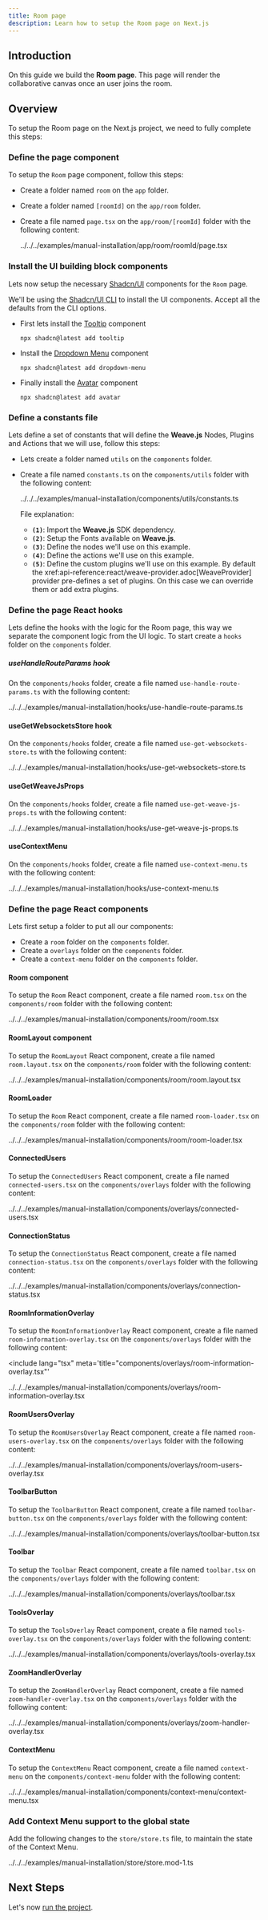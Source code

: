 ```yaml
---
title: Room page
description: Learn how to setup the Room page on Next.js
---
```


## Introduction

On this guide we build the **Room page**. This page will render the collaborative
canvas once an user joins the room.

## Overview

To setup the Room page on the Next.js project, we need to fully complete
this steps:

<div className="fd-steps">

<div className="[&_h3]:fd-step">
 
### Define the page component

To setup the `Room` page component, follow this steps:

- Create a folder named `room` on the `app` folder.
- Create a folder named `[roomId]` on the `app/room` folder.
- Create a file named `page.tsx` on the `app/room/[roomId]` folder with the following content:

  <include lang="tsx" meta='title="app/room/roomId/page.tsx"'>
    ../../../examples/manual-installation/app/room/roomId/page.tsx
  </include>

</div>

<div className="[&_h3]:fd-step">
 
### Install the UI building block components

Lets now setup the necessary [Shadcn/UI](https://ui.shadcn.com/docs) components for the `Room` page.

We'll be using the [Shadcn/UI CLI](https://ui.shadcn.com/docs/cli) to install the UI components. Accept
all the defaults from the CLI options.

- First lets install the [Tooltip](https://ui.shadcn.com/docs/components/tooltip) component

  ```shell
  npx shadcn@latest add tooltip
  ```

- Install the [Dropdown Menu](https://ui.shadcn.com/docs/components/dropdown-menu) component

  ```shell
  npx shadcn@latest add dropdown-menu
  ```

- Finally install the [Avatar](https://ui.shadcn.com/docs/components/avatar) component

  ```shell
  npx shadcn@latest add avatar
  ```

</div>

<div className="[&_h3]:fd-step">
 
### Define a constants file

Lets define a set of constants that will define the **Weave.js** Nodes, Plugins and Actions
that we will use, follow this steps:

- Lets create a folder named `utils` on the `components` folder.
- Create a file named `constants.ts` on the `components/utils` folder with the following content:

  <include lang="ts" meta='title="components/utils/constants.ts"'>
    ../../../examples/manual-installation/components/utils/constants.ts
  </include>

  File explanation:

  - **`(1)`**: Import the **Weave.js** SDK dependency.
  - **`(2)`**: Setup the Fonts available on **Weave.js**.
  - **`(3)`**: Define the nodes we'll use on this example.
  - **`(4)`**: Define the actions we'll use on this example.
  - **`(5)`**: Define the custom plugins we'll use on this example. By default the xref:api-reference:react/weave-provider.adoc[WeaveProvider]
    provider pre-defines a set of plugins. On this case we can override them or add extra plugins.

</div>

<div className="[&_h3]:fd-step">
 
### Define the page React hooks

Lets define the hooks with the logic for the Room page, this way we separate the component logic
from the UI logic. To start create a `hooks` folder on the `components` folder.

##### useHandleRouteParams hook

On the `components/hooks` folder, create a file named `use-handle-route-params.ts` with
the following content:

<include lang="tsx" meta='title="hooks/use-handle-route-params.ts"'>
  ../../../examples/manual-installation/hooks/use-handle-route-params.ts
</include>

#### useGetWebsocketsStore hook

On the `components/hooks` folder, create a file named `use-get-websockets-store.ts` with the following
content:

<include lang="tsx" meta='title="hooks/use-get-websockets-store.ts"'>
  ../../../examples/manual-installation/hooks/use-get-websockets-store.ts
</include>

#### useGetWeaveJsProps

On the `components/hooks` folder, create a file named `use-get-weave-js-props.ts` with the following
content:

<include lang="tsx" meta='title="hooks/use-get-weave-js-props.ts"'>
  ../../../examples/manual-installation/hooks/use-get-weave-js-props.ts
</include>

#### useContextMenu

On the `components/hooks` folder, create a file named `use-context-menu.ts` with the following
content:

<include lang="tsx" meta='title="hooks/use-context-menu.ts"'>
  ../../../examples/manual-installation/hooks/use-context-menu.ts
</include>

</div>

<div className="[&_h3]:fd-step">
 
### Define the page React components

Lets first setup a folder to put all our components:

- Create a `room` folder on the `components` folder.
- Create a `overlays` folder on the `components` folder.
- Create a `context-menu` folder on the `components` folder.

#### Room component

To setup the `Room` React component, create a file named `room.tsx` on the `components/room`
folder with the following content:

<include lang="tsx" meta='title="components/room/room.tsx"'>
  ../../../examples/manual-installation/components/room/room.tsx
</include>

#### RoomLayout component

To setup the `RoomLayout` React component, create a file named `room.layout.tsx` on the `components/room`
folder with the following content:

<include lang="tsx" meta='title="components/room/room.layout.tsx"'>
  ../../../examples/manual-installation/components/room/room.layout.tsx
</include>

#### RoomLoader

To setup the `Room` React component, create a file named `room-loader.tsx` on the `components/room`
folder with the following content:

<include lang="tsx" meta='title="components/room/room-loader.tsx"'>
  ../../../examples/manual-installation/components/room/room-loader.tsx
</include>

#### ConnectedUsers

To setup the `ConnectedUsers` React component, create a file named `connected-users.tsx` on the `components/overlays`
folder with the following content:

<include lang="tsx" meta='title="components/overlays/connected-users.tsx"'>
  ../../../examples/manual-installation/components/overlays/connected-users.tsx
</include>

#### ConnectionStatus

To setup the `ConnectionStatus` React component, create a file named `connection-status.tsx` on the `components/overlays`
folder with the following content:

<include lang="tsx" meta='title="components/overlays/connection-status.tsx"'>
  ../../../examples/manual-installation/components/overlays/connection-status.tsx
</include>

#### RoomInformationOverlay

To setup the `RoomInformationOverlay` React component, create a file named `room-information-overlay.tsx` on the `components/overlays`
folder with the following content:

<include
  lang="tsx"
  meta='title="components/overlays/room-information-overlay.tsx"'
>
  ../../../examples/manual-installation/components/overlays/room-information-overlay.tsx
</include>

#### RoomUsersOverlay

To setup the `RoomUsersOverlay` React component, create a file named `room-users-overlay.tsx` on the `components/overlays`
folder with the following content:

<include lang="tsx" meta='title="components/overlays/room-users-overlay.tsx"'>
  ../../../examples/manual-installation/components/overlays/room-users-overlay.tsx
</include>

#### ToolbarButton

To setup the `ToolbarButton` React component, create a file named `toolbar-button.tsx` on the `components/overlays`
folder with the following content:

<include lang="tsx" meta='title="components/overlays/toolbar-button.tsx"'>
  ../../../examples/manual-installation/components/overlays/toolbar-button.tsx
</include>

#### Toolbar

To setup the `Toolbar` React component, create a file named `toolbar.tsx` on the `components/overlays`
folder with the following content:

<include lang="tsx" meta='title="components/overlays/toolbar.tsx"'>
  ../../../examples/manual-installation/components/overlays/toolbar.tsx
</include>

#### ToolsOverlay

To setup the `ToolsOverlay` React component, create a file named `tools-overlay.tsx` on the `components/overlays`
folder with the following content:

<include lang="tsx" meta='title="components/overlays/tools-overlay.tsx"'>
  ../../../examples/manual-installation/components/overlays/tools-overlay.tsx
</include>

#### ZoomHandlerOverlay

To setup the `ZoomHandlerOverlay` React component, create a file named `zoom-handler-overlay.tsx` on the `components/overlays`
folder with the following content:

<include lang="tsx" meta='title="components/overlays/zoom-handler-overlay.tsx"'>
  ../../../examples/manual-installation/components/overlays/zoom-handler-overlay.tsx
</include>

#### ContextMenu

To setup the `ContextMenu` React component, create a file named `context-menu` on the `components/context-menu`
folder with the following content:

<include lang="tsx" meta='title="components/context-menu/context-menu.tsx"'>
  ../../../examples/manual-installation/components/context-menu/context-menu.tsx
</include>

</div>

<div className="[&_h3]:fd-step">
 
### Add Context Menu support to the global state

Add the following changes to the `store/store.ts` file, to maintain the state of the Context Menu.

<include lang="tsx" meta='title="store/store.ts"'>
  ../../../examples/manual-installation/store/store.mod-1.ts
</include>

</div>

</div>

## Next Steps

Let's now [run the project](/docs/main/manual-installation#run-the-project).

